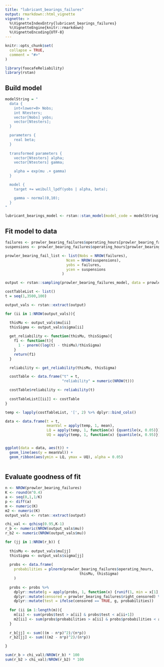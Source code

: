 ```yaml
---
title: "lubricant_bearings_failures"
output: rmarkdown::html_vignette
vignette: >
  %\VignetteIndexEntry{lubricant_bearings_failures}
  %\VignetteEngine{knitr::rmarkdown}
  %\VignetteEncoding{UTF-8}
---
```


```r
knitr::opts_chunk$set(
  collapse = TRUE,
  comment = "#>"
)
```

```r
library(foocafeReliability)
library(rstan)
```


## Build model
```R

modelString = "
  data {
    int<lower=0> Nobs;
    int Ntesters;
    vector[Nobs] yobs;
    vector[Ntesters];
  }

  parameters {
    real beta;
  }
  
  transformed parameters {
    vector[Ntesters] alpha;
    vector[Ntesters] gamma;

    alpha = exp(mu .+ gamma)
  }

  model {
    target += weibull_lpdf(yobs | alpha, beta);

    gamma ~ normal(0,10);
  }
"

lubricant_bearings_model <- rstan::stan_model(model_code = modelString)

```

## Fit model to data
```R
failures <- prowler_bearing_failures$operating_hours[prowler_bearing_failures$right_censored == FALSE]
suspensions <- prowler_bearing_failures$operating_hours[prowler_bearing_failures$right_censored == TRUE]

prowler_bearing_fail_list <- list(Nobs = NROW(failures),
                            Ncen = NROW(suspensions),
                            yobs = failures,
                            ycen = suspensions
                          )

output <- rstan::sampling(prowler_bearing_failures_model, data = prowler_bearing_fail_list, chains = 4, iter = 4000, control = list(adapt_delta = 0.9))

```

```R

costTableList <- list()
t = seq(1,3500,100)

output_vals <- rstan::extract(output)

for (ii in 1:NROW(output_vals)){

  thisMu <- output_vals$mu[ii]
  thisSigma <- output_vals$sigma[ii]
  
  get_reliability <- function(thisMu, thisSigma){
    f1 <- function(t){
      1 - pnorm((log(t) - thisMu)/thisSigma)
    }
    return(f1)
  }

  reliability <- get_reliability(thisMu, thisSigma)

  costTable <- data.frame("t" = t,
                          "reliability" = numeric(NROW(t)))

  costTable$reliability <- reliability(t)
  
  costTableList[[ii]] <- costTable
}

temp <- lapply(costTableList, '[', 2) %>% dplyr::bind_cols()

data <- data.frame(t = t,
                   meanVal = apply(temp, 1, mean),
                   LQ = apply(temp, 1, function(x) {quantile(x, 0.05)}),
                   UQ = apply(temp, 1, function(x) {quantile(x, 0.95)}))


ggplot(data = data, aes(t)) +
  geom_line(aes(y = meanVal)) +
  geom_ribbon(aes(ymin = LQ, ymax = UQ), alpha = 0.05)
  

```


## Evaluate goodness of fit
```R

n <- NROW(prowler_bearing_failures)
K <- round(n^0.4)
a <- seq(0,1,1/K)
p <- diff(a)
m <- numeric(K)
m2 <- numeric(K)
output_vals <- rstan::extract(output)

chi_val <- qchisq(0.95,K-1)
r_b <- numeric(NROW(output_vals$mu))
r_b2 <- numeric(NROW(output_vals$mu))

for (jj in 1:NROW(r_b)) {
  
  thisMu <- output_vals$mu[jj]
  thisSigma <- output_vals$sigma[jj]
  
  probs <- data.frame(
    probabilities = plnorm(prowler_bearing_failures$operating_hours,
                                  thisMu, thisSigma)
    )
  
  probs <- probs %>%
    dplyr::mutate(g = apply(probs, 1, function(x) {runif(1, min = x[1], max = 1)} )) %>% 
    dplyr::mutate(censored = prowler_bearing_failures$right_censored) %>% 
    dplyr::mutate(test = ifelse(censored == TRUE, g, probabilities))
  
  for (ii in 1:length(m)){
    m[ii] <- sum(probs$test > a[ii] & probs$test < a[ii+1])
    m2[ii] <- sum(probs$probabilities > a[ii] & probs$probabilities < a[ii+1])
  }
  
  r_b[jj] <- sum(((m - n*p)^2)/(n*p))
  r_b2[jj] <- sum(((m2 - n*p)^2)/(n*p))

}

```


```R

sum(r_b > chi_val)/NROW(r_b) * 100
sum(r_b2 > chi_val)/NROW(r_b2) * 100

```
